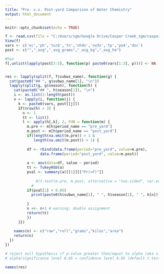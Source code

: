 ```yaml
---
title: "Pre- v.s. Post-yard Comparison of Water Chemistry"
output: html_document
---
```


```r
knitr::opts_chunk$set(echo = TRUE)
```


```r
f <- read.csv(file = "C:/Users/sgm/Google Drive/Caspar Creek_sgm/caspar/output/tb/tb_wide.csv")
View(f)
vars <- c('ec','ph','turb','tn','nh4n','no3n','tp','po4','doc')
post <- c("","_avg","_avg_grams","_avg_kg","_avg_ha")

#hax
f[,unlist(lapply(post[3:5], function(p) paste0(vars[1:3], p)))] <- NA


res <- lapply(split(f, f$subws_name), function(g) {
  cat(paste0("## ", g$subws_name[1], "\n"))
  lapply(split(g, g$season), function(h) {
    cat(paste0("## ", h$season[1]), "\n")
    i <- as.list(1:length(post))
    n <- lapply(i, function(j) {
      k <- paste0(vars, post[[j]])
      if(nrow(h) > 3) {
        n <- 1
        tt <- list()
        l <- apply(h[,k], 2, FUN = function(m) {
          m.pre <- m[h$period_name == "pre_yard"]
          m.post <- m[h$period_name == "post_yard"]
          if(length(na.omit(m.pre)) > 1 & 
             length(na.omit(m.post)) > 1) {
            
          df <- rbind(data.frame(period="pre_yard", value=m.pre),
                data.frame(period="post_yard", value=m.post))
          
          a <- aov(data=df, value ~ period)
          tt <- TukeyHSD(a)
          pval <- summary(a)[[1]][["Pr(>F)"]]
          
              #(t.test(m.pre, m.post, alternative = "two.sided", var.equal = FALSE))
            # 
          if(pval[1] < 0.05)
            print(paste0(h$subws_name[1], " ", h$season[1], " ", k[n]))
            
          }
          n <<- n+1 # warning: double assignment
          return(tt)
          })
      }})
    
    names(n) <- c("raw","roll","grams","kilos","area")
    return(n)
  })
})

# reject null hypothesis if p-value greater than/equal to alpha (aka significance level) 
# alpha/significance level 0.05 = confidence level 0.95 (default t.test argument)

names(res)


```
